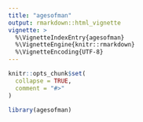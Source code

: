 ```yaml
---
title: "agesofman"
output: rmarkdown::html_vignette
vignette: >
  %\VignetteIndexEntry{agesofman}
  %\VignetteEngine{knitr::rmarkdown}
  %\VignetteEncoding{UTF-8}
---
```


```r
knitr::opts_chunk$set(
  collapse = TRUE,
  comment = "#>"
)
```

```r
library(agesofman)
```
